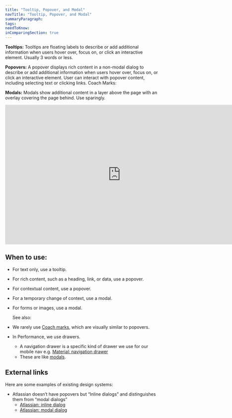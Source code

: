 ```yaml
---
title: "Tooltip, Popover, and Modal"
navTitle: "Tooltip, Popover, and Modal"
summaryParagraph:
tags:
needToKnow:
inComparingSection: true
---
```


**Tooltips:** Tooltips are floating labels to describe or add additional information when users hover over, focus on, or click an interactive element. Usually 3 words or less.

**Popovers:** A popover displays rich content in a non-modal dialog to describe or add additional information when users hover over, focus on, or click an interactive element. User can interact with popover content, including selecting text or clicking links.
Coach Marks: 

**Modals:** Modals show additional content in a layer above the page with an overlay covering the page behind. Use sparingly.

<iframe style="border: none;" width="744" height="450" src="https://www.figma.com/embed?embed_host=share&url=https%3A%2F%2Fwww.figma.com%2Ffile%2Fe3TyAOZKfLg9cA01Iy1Mgm%2FKaizen-Site-embed%3Fnode-id%3D333%253A0" allowfullscreen></iframe>

## When to use:

*   For text only, use a tooltip.
*   For rich content, such as a heading, link, or data, use a popover.
*   For contextual content, use a popover.
*   For a temporary change of context, use a modal.
*   For forms or images, use a modal.

    See also:

*   We rarely use [Coach marks](http://ui-patterns.com/patterns/coachmarks), which are visually similar to popovers.
*   In Performance, we use drawers.
    *   A navigation drawer is a specific kind of drawer we use for our mobile nav e.g. [Material: navigation drawer](https://material.io/design/components/navigation-drawer.html)
    *   These are like [modals](/components/modals).


## External links

Here are some examples of existing design systems:

*   Atlassian doesn’t have popovers but “Inline dialogs” and distinguishes them from “modal dialogs”
    *   [Atlassian: inline dialog](https://www.atlassian.design/guidelines/product/components/inline-dialog)
    *   [Atlassian: modal dialog](https://www.atlassian.design/guidelines/product/components/modal-dialog)


